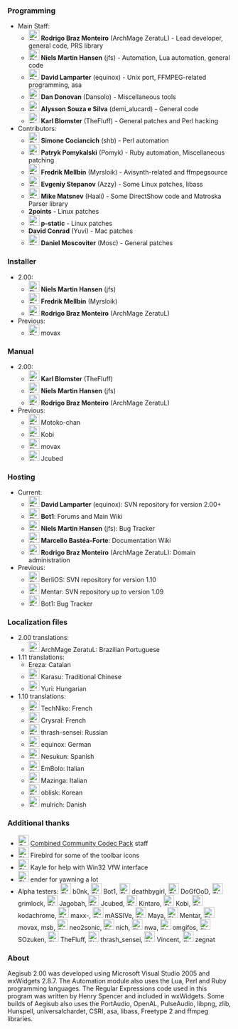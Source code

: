 {{todo|Make sure that nobody is missing from the list - if you are or can think of someone, please let us know.}}

===Programming===
*Main Staff:
**[[Image:Flag_of_Brazil.gif|24px]] '''Rodrigo Braz Monteiro''' (ArchMage ZeratuL) - Lead developer, general code, PRS library
**[[Image:Flag_of_Denmark.gif|24px]] '''Niels Martin Hansen''' (jfs) - Automation, Lua automation, general code
**[[Image:Flag_of_Germany.gif|24px]] '''David Lamparter''' (equinox) - Unix port, FFMPEG-related programming, asa
**[[Image:Flag_of_United-States.gif|24px]] '''Dan Donovan''' (Dansolo) - Miscellaneous tools
**[[Image:Flag_of_Brazil.gif|24px]] '''Alysson Souza e Silva''' (demi_alucard) - General code
**[[Image:Flag_of_Sweden.gif|24px]] '''Karl Blomster''' (TheFluff) - General patches and Perl hacking
*Contributors:
**[[Image:Flag_of_Italy.gif|24px]] '''Simone Cociancich''' (shb) - Perl automation
**[[Image:Flag_of_Poland.gif|24px]] '''Patryk Pomykalski''' (Pomyk) - Ruby automation, Miscellaneous patching
**[[Image:Flag_of_Sweden.gif|24px]] '''Fredrik Mellbin''' (Myrsloik) - Avisynth-related and ffmpegsource
**[[Image:Flag_of_Russia.gif|24px]] '''Evgeniy Stepanov''' (Azzy) - Some Linux patches, libass
**[[Image:Flag_of_Russia.gif|24px]] '''Mike Matsnev''' (Haali) - Some DirectShow code and Matroska Parser library
**'''2points''' - Linux patches
**[[Image:Flag_of_United-States.gif|24px]] '''p-static''' - Linux patches
**'''David Conrad''' (Yuvi) - Mac patches
**[[Image:Flag_of_Netherlands.gif|24px]] '''Daniel Moscoviter''' (Mosc) - General patches

===Installer===
*2.00:
**[[Image:Flag_of_Denmark.gif|24px]] '''Niels Martin Hansen''' (jfs)
**[[Image:Flag_of_Sweden.gif|24px]] '''Fredrik Mellbin''' (Myrsloik)
**[[Image:Flag_of_Brazil.gif|24px]] '''Rodrigo Braz Monteiro''' (ArchMage ZeratuL)
*Previous:
**[[Image:Flag_of_United-States.gif|24px]] movax

===Manual===
*2.00:
**[[Image:Flag_of_Sweden.gif|24px]] '''Karl Blomster''' (TheFluff)
**[[Image:Flag_of_Denmark.gif|24px]] '''Niels Martin Hansen''' (jfs)
**[[Image:Flag_of_Brazil.gif|24px]] '''Rodrigo Braz Monteiro''' (ArchMage ZeratuL)
*Previous:
**[[Image:Flag_of_United-States.gif|24px]] Motoko-chan
**[[Image:Flag_of_Slovenia.gif|24px]] Kobi
**[[Image:Flag_of_United-States.gif|24px]] movax
**[[Image:Flag_of_United-States.gif|24px]] Jcubed

===Hosting===
*Current:
**[[Image:Flag_of_Germany.gif|24px]] '''David Lamparter''' (equinox): SVN repository for version 2.00+
**[[Image:Flag_of_Denmark.gif|24px]] '''Bot1''': Forums and Main Wiki
**[[Image:Flag_of_Denmark.gif|24px]] '''Niels Martin Hansen''' (jfs): Bug Tracker
**[[Image:Flag_of_United-States.gif|24px]] '''Marcello Bastéa-Forte''': Documentation Wiki
**[[Image:Flag_of_Brazil.gif|24px]] '''Rodrigo Braz Monteiro''' (ArchMage ZeratuL): Domain administration
*Previous:
**[[Image:Flag_of_Germany.gif|24px]] BerliOS: SVN repository for version 1.10
**[[Image:Flag_of_Germany.gif|24px]] Mentar: SVN repository up to version 1.09
**[[Image:Flag_of_Denmark.gif|24px]] Bot1: Bug Tracker

===Localization files===
{{todo|This is outdated}}
*2.00 translations:
**[[Image:Flag_of_Brazil.gif|24px]] ArchMage ZeratuL: Brazilian Portuguese
*1.11 translations:
**Ereza: Catalan
**[[Image:Flag_of_Taiwan.gif|24px]] Karasu: Traditional Chinese
**[[Image:Flag_of_Hungary.gif|24px]] Yuri: Hungarian
*1.10 translations:
**[[Image:Flag_of_Canada.gif|24px]] TechNiko: French
**[[Image:Flag_of_France.gif|24px]] Crysral: French
**[[Image:Flag_of_Russia.gif|24px]] thrash-sensei: Russian
**[[Image:Flag_of_Germany.gif|24px]] equinox: German
**[[Image:Flag_of_Spain.gif|24px]] Nesukun: Spanish
**[[Image:Flag_of_Italy.gif|24px]] EmBolo: Italian
**[[Image:Flag_of_Italy.gif|24px]] Mazinga: Italian
**[[Image:Flag_of_Korea.gif|24px]] oblisk: Korean
**[[Image:Flag_of_Denmark.gif|24px]] mulrich: Danish

===Additional thanks===
*[[Image:Soviet_flag.gif|24px]] [http://www.cccp-project.net Combined Community Codec Pack] staff
*[[Image:Flag_of_United-States.gif|24px]] Firebird for some of the toolbar icons
*[[Image:Flag_of_United-States.gif|24px]] Kayle for help with Win32 VfW interface
*[[Image:Flag_of_Slovenia.gif|24px]] ender for yawning a lot
*Alpha testers: [[Image:Flag_of_United-States.gif|24px]] b0nk, [[Image:Flag_of_Denmark.gif|24px]] Bot1, [[Image:Flag_of_United-States.gif|24px]] deathbygirl, [[Image:Flag_of_United-States.gif|24px]] DoGfOoD, [[Image:Flag_of_United-States.gif|24px]] grimlock, [[Image:Flag_of_United-States.gif|24px]] Jagobah, [[Image:Flag_of_United-States.gif|24px]] Jcubed, [[Image:Flag_of_Germany.gif|24px]] Kintaro, [[Image:Flag_of_Slovenia.gif|24px]] Kobi, [[Image:Flag_of_United-States.gif|24px]] kodachrome, [[Image:Flag_of_Finland.gif|24px]] maxx-, [[Image:Flag_of_Germany.gif|24px]] mASSIVe, [[Image:Flag_of_Brazil.gif|24px]] Maya, [[Image:Flag_of_Germany.gif|24px]] Mentar, [[Image:Flag_of_United-States.gif|24px]] movax, msb, [[Image:Flag_of_Germany.gif|24px]] neo2sonic, [[Image:Flag_of_Brazil.gif|24px]] nich, [[Image:Flag_of_Estonia.gif|24px]] nwa, [[Image:Flag_of_Slovenia.gif|24px]] omgifos, [[Image:Flag_of_Singapore.gif|24px]] SOzuken, [[Image:Flag_of_Sweden.gif|24px]] TheFluff, [[Image:Flag_of_Russia.gif|24px]] thrash_sensei, [[Image:Flag_of_United-States.gif|24px]] Vincent, [[Image:Flag_of_United-States.gif|24px]] zegnat

===About===
Aegisub 2.00 was developed using Microsoft Visual Studio 2005 and wxWidgets 2.8.7. The Automation module also uses the Lua, Perl and Ruby programming languages. The Regular Expressions code used in this program was written by Henry Spencer and included in wxWidgets. Some builds of Aegisub also uses the PortAudio, OpenAL, PulseAudio, libpng, zlib, Hunspell, universalchardet, CSRI, asa, libass, Freetype 2 and ffmpeg libraries.